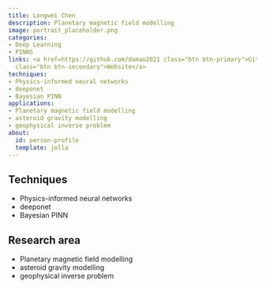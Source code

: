 ```yaml
---
title: Longwei Chen
description: Planetary magnetic field modelling
image: portrait_placeholder.png
categories:
- Deep Learning
- PINNS
links: <a href=https://github.com/damao2021 class="btn btn-primary">Github</a><a href=https://environment.leeds.ac.uk/see/staff/9985/dr-longwei-chen
  class="btn btn-secondary">Website</a>
techniques:
- Physics-informed neural networks
- deeponet
- Bayesian PINN
applications:
- Planetary magnetic field modelling
- asteroid gravity modelling
- geophysical inverse problem
about:
  id: person-profile
  template: jolla
---
```

   
:::{#person-profile}
:::
   
##
## Techniques
   
- Physics-informed neural networks
- deeponet
- Bayesian PINN
   
##
## Research area
   
- Planetary magnetic field modelling
- asteroid gravity modelling
- geophysical inverse problem
